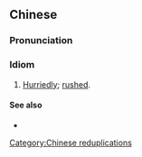 ==Chinese==
{{zh-forms}}

===Pronunciation===
{{zh-pron
|m=mángmángcōngcōng
|c=mong4 mong4 cung1 cung1
|cat=ch
}}

===Idiom===
{{zh-idiom}}

# [[hurriedly|Hurriedly]]; [[rushed]].

====See also====
* {{zh-l|匆匆忙忙}}

[[Category:Chinese reduplications]]